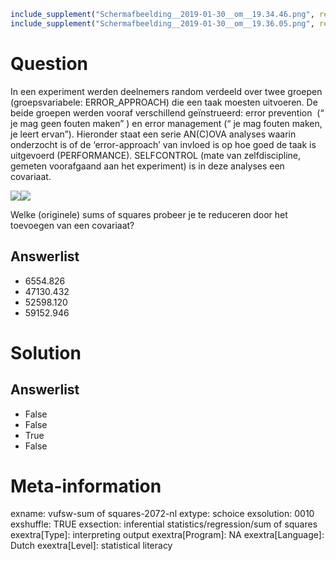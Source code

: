 ```r
include_supplement("Schermafbeelding__2019-01-30__om__19.34.46.png", recursive = TRUE)
include_supplement("Schermafbeelding__2019-01-30__om__19.36.05.png", recursive = TRUE)
```

Question
========
In een experiment werden deelnemers random verdeeld over twee groepen
(groepsvariabele: ERROR\_APPROACH) die een taak moesten uitvoeren. De
beide groepen werden vooraf verschillend geïnstrueerd: error prevention
 (“ je mag geen fouten maken” ) en error management (“ je mag fouten
maken, je leert ervan”). Hieronder staat een serie AN(C)OVA analyses
waarin onderzocht is of de ‘error-approach’ van invloed is op hoe goed
de taak is uitgevoerd (PERFORMANCE). SELFCONTROL (mate van
zelfdiscipline, gemeten voorafgaand aan het experiment) is in deze
analyses een covariaat.  
  
![](Schermafbeelding__2019-01-30__om__19.34.46.png)![](Schermafbeelding__2019-01-30__om__19.36.05.png)
  
Welke (originele) sums of squares probeer je te reduceren door het
toevoegen van een covariaat?

Answerlist
----------
* 6554.826
* 47130.432
* 52598.120
* 59152.946

Solution
========










Answerlist
----------
* False
* False
* True
* False

Meta-information
================
exname: vufsw-sum of squares-2072-nl
extype: schoice
exsolution: 0010
exshuffle: TRUE
exsection: inferential statistics/regression/sum of squares
exextra[Type]: interpreting output
exextra[Program]: NA
exextra[Language]: Dutch
exextra[Level]: statistical literacy

